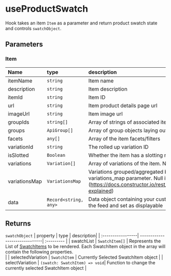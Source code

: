 
<Meta of={UseProductSwatchStories} name='Props' />

# useProductSwatch
Hook takes an item `Item` as a parameter and return product swatch state and controls `swatchObject`.

## Parameters
<ArgTypes />

### Item
  | Name              | type                   | description       | 
  | :-----------------| :----------------------| :---------------- |
  | itemName          | `string`               | Item name         |
  | description       | `string`               | Item description  |
  | itemId            | `string`               | Item ID           |
  | url               | `string`               | Item product details page url |
  | imageUrl          | `string`               | Item image url                |
  | groupIds          | `string[]`             | Array of strings of associated item group IDs |
  | groups            | `ApiGroup[]`           | Array of group objects laying out the associated groups hierarchy  |
  | facets            | `any[]`                | Array of the item facets/filters |
  | variationId       | `string`               | The rolled up variation ID      |
  | isSlotted         | `Boolean`              | Whether the item has a slotting rule applied to it or not |
  | variations        | `Variation[]`          | Array of variations of the item. Null if variationsMap exists. |
  | variationsMap     | `VariationsMap`        | Variations grouped/aggregated by the specified fields in the variations_map parameter. Null if variations exists. (https://docs.constructor.io/rest_api/variations_mapping/#aggregations-explained)  |
  | data              | `Record<string, any>`  | Data object containing your custom metadata fields that are passed in the feed and set as displayable |

## Returns

`swatchObject`
  | property          | type                          | description|
  | :-----------------| ------------------------------| :--------- |
  | swatchList        | `SwatchItem[]`                | Represents the List of [SwatchItems](../?path=/docs/components-productswatch--props#swatchitem) to be rendered. Each SwatchItem object in the array will contain the following properties. <br/> |
  | selectedVariation | `SwatchItem`                  | Currently Selected SwatchItem object |
  | selectVariation   | `(swatch: SwatchItem) => void`| Function to change the currently selected SwatchItem object |
